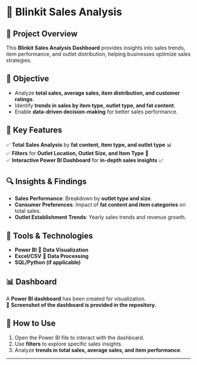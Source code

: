 # 🛒 Blinkit Sales Analysis  

## 📝 Project Overview  
This **Blinkit Sales Analysis Dashboard** provides insights into sales trends, item performance, and outlet distribution, helping businesses optimize sales strategies.  

## 🎯 Objective  
- Analyze **total sales, average sales, item distribution, and customer ratings**.  
- Identify **trends in sales by item type, outlet type, and fat content**.  
- Enable **data-driven decision-making** for better sales performance.  

## 📌 Key Features  
✅ **Total Sales Analysis** by **fat content, item type, and outlet type** 📊  
✅ **Filters** for **Outlet Location, Outlet Size, and Item Type** 🎯  
✅ **Interactive Power BI Dashboard** for **in-depth sales insights** 📈  

## 🔍 Insights & Findings  
- **Sales Performance**: Breakdown by **outlet type and size**.  
- **Consumer Preferences**: Impact of **fat content and item categories** on total sales.  
- **Outlet Establishment Trends**: Yearly sales trends and revenue growth.  

## 📂 Tools & Technologies  
- **Power BI** 🔹 **Data Visualization**  
- **Excel/CSV** 🔹 **Data Processing**  
- **SQL/Python (if applicable)**  

## 📊 Dashboard  
A **Power BI dashboard** has been created for visualization.  
📸 **Screenshot of the dashboard is provided in the repository.**  

## 🚀 How to Use  
1. Open the Power BI file to interact with the dashboard.  
2. Use **filters** to explore specific sales insights.  
3. Analyze **trends in total sales, average sales, and item performance**.  

---


